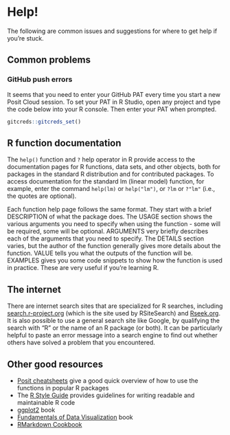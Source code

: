 # Help!

The following are common issues and suggestions for where to get help if you're stuck.

## Common problems

### GitHub push errors

It seems that you need to enter your GitHub PAT every time you start a new Posit Cloud session. To set your PAT in R Studio, open any project and type the code below into your R console. Then enter your PAT when prompted.
```r
gitcreds::gitcreds_set()
```


## R function documentation

The `help()` function and `?` help operator in R provide access to the documentation pages for R functions, data sets, and other objects, both for packages in the standard R distribution and for contributed packages. To access documentation for the standard lm (linear model) function, for example, enter the command `help(lm)` or `help("lm")`, or `?lm` or `?"lm"` (i.e., the quotes are optional).

Each function help page follows the same format. They start with a brief DESCRIPTION of what the package does. The USAGE section shows the various arguments you need to specify when using the function - some will be required, some will be optional. ARGUMENTS very briefly describes each of the arguments that you need to specify. The DETAILS section varies, but the author of the function generally gives more details about the function. VALUE tells you what the outputs of the function will be. EXAMPLES gives you some code snippets to show how the function is used in practice. These are very useful if you're learning R.

## The internet

There are internet search sites that are specialized for R searches, including [search.r-project.org](search.r-project.org) (which is the site used by RSiteSearch) and [Rseek.org](https://rseek.org/). It is also possible to use a general search site like Google, by qualifying the search with "R" or the name of an R package (or both). It can be particularly helpful to paste an error message into a search engine to find out whether others have solved a problem that you encountered.

## Other good resources

-   [Posit cheatsheets](https://posit.co/resources/cheatsheets/) give a good quick overview of how to use the functions in popular R packages
-   The [R Style Guide](http://adv-r.had.co.nz/Style.html) provides guidelines for writing readable and maintainable R code\
-   [ggplot2](https://ggplot2-book.org/) book
-   [Fundamentals of Data Visualization](https://clauswilke.com/dataviz/) book
-   [RMarkdown Cookbook](https://bookdown.org/yihui/rmarkdown-cookbook/)
